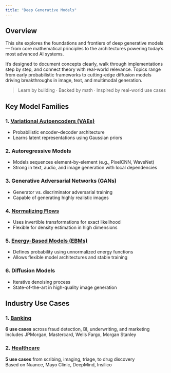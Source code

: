 ```yaml
---
title: "Deep Generative Models"
---
```


## Overview

This site explores the foundations and frontiers of deep generative models — from core mathematical principles to the architectures powering today’s most advanced AI systems.

It’s designed to document concepts clearly, walk through implementations step by step, and connect theory with real-world relevance. Topics range from early probabilistic frameworks to cutting-edge diffusion models driving breakthroughs in image, text, and multimodal generation.

> Learn by building · Backed by math · Inspired by real-world use cases


## Key Model Families

### 1. [Variational Autoencoders (VAEs)](vae.qmd) 
- Probabilistic encoder–decoder architecture  
- Learns latent representations using Gaussian priors  

### 2. Autoregressive Models 
- Models sequences element-by-element (e.g., PixelCNN, WaveNet)  
- Strong in text, audio, and image generation with local dependencies  

### 3. Generative Adversarial Networks (GANs)
- Generator vs. discriminator adversarial training  
- Capable of generating highly realistic images  

### 4. [Normalizing Flows](flows.qmd) 
- Uses invertible transformations for exact likelihood  
- Flexible for density estimation in high dimensions  

### 5. [Energy-Based Models (EBMs)](ebm.qmd)
- Defines probability using unnormalized energy functions
- Allows flexible model architectures and stable training

### 6. Diffusion Models  
- Iterative denoising process  
- State-of-the-art in high-quality image generation


## Industry Use Cases

### 1. [Banking](...)
**6 use cases** across fraud detection, BI, underwriting, and marketing  
Includes JPMorgan, Mastercard, Wells Fargo, Morgan Stanley

### 2. [Healthcare](...)
**5 use cases** from scribing, imaging, triage, to drug discovery  
Based on Nuance, Mayo Clinic, DeepMind, Insilico